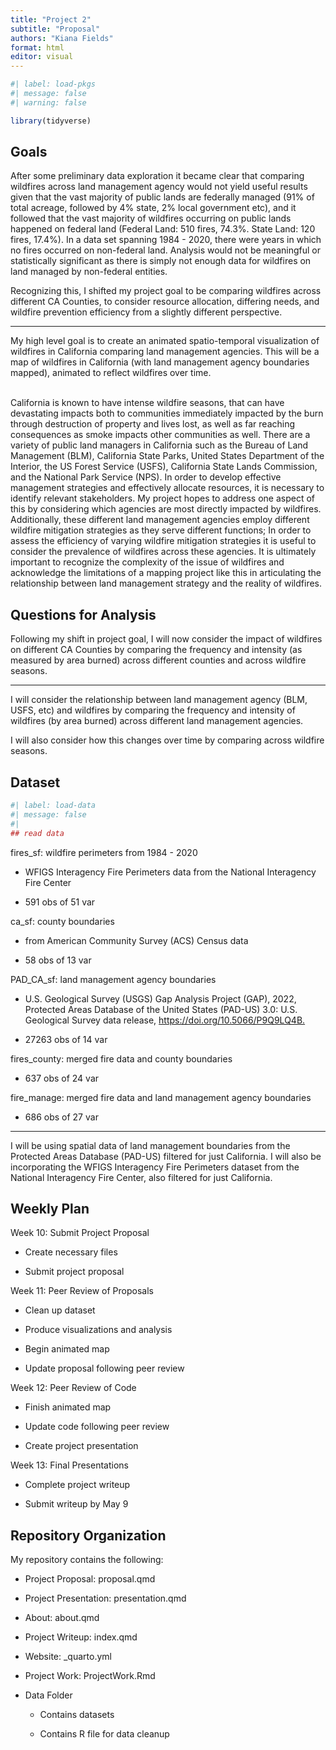 ```yaml
---
title: "Project 2"
subtitle: "Proposal"
authors: "Kiana Fields"
format: html
editor: visual
---
```


```r
#| label: load-pkgs
#| message: false
#| warning: false

library(tidyverse)
```

## Goals

After some preliminary data exploration it became clear that comparing wildfires across land management agency would not yield useful results given that the vast majority of public lands are federally managed (91% of total acreage, followed by 4% state, 2% local government etc), and it followed that the vast majority of wildfires occurring on public lands happened on federal land (Federal Land: 510 fires, 74.3%. State Land: 120 fires, 17.4%). In a data set spanning 1984 - 2020, there were years in which no fires occurred on non-federal land. Analysis would not be meaningful or statistically significant as there is simply not enough data for wildfires on land managed by non-federal entities.

Recognizing this, I shifted my project goal to be comparing wildfires across different CA Counties, to consider resource allocation, differing needs, and wildfire prevention efficiency from a slightly different perspective.

------------------------------------------------------------------------

My high level goal is to create an animated spatio-temporal visualization of wildfires in California comparing land management agencies. This will be a map of wildfires in California (with land management agency boundaries mapped), animated to reflect wildfires over time.

\
California is known to have intense wildfire seasons, that can have devastating impacts both to communities immediately impacted by the burn through destruction of property and lives lost, as well as far reaching consequences as smoke impacts other communities as well. There are a variety of public land managers in California such as the Bureau of Land Management (BLM), California State Parks, United States Department of the Interior, the US Forest Service (USFS), California State Lands Commission, and the National Park Service (NPS). In order to develop effective management strategies and effectively allocate resources, it is necessary to identify relevant stakeholders. My project hopes to address one aspect of this by considering which agencies are most directly impacted by wildfires. Additionally, these different land management agencies employ different wildfire mitigation strategies as they serve different functions; In order to assess the efficiency of varying wildfire mitigation strategies it is useful to consider the prevalence of wildfires across these agencies. It is ultimately important to recognize the complexity of the issue of wildfires and acknowledge the limitations of a mapping project like this in articulating the relationship between land management strategy and the reality of wildfires.

## Questions for Analysis

Following my shift in project goal, I will now consider the impact of wildfires on different CA Counties by comparing the frequency and intensity (as measured by area burned) across different counties and across wildfire seasons.

------------------------------------------------------------------------

I will consider the relationship between land management agency (BLM, USFS, etc) and wildfires by comparing the frequency and intensity of wildfires (by area burned) across different land management agencies.

I will also consider how this changes over time by comparing across wildfire seasons.

## Dataset

```r
#| label: load-data
#| message: false
#| 
## read data 
```

fires_sf: wildfire perimeters from 1984 - 2020

-   WFIGS Interagency Fire Perimeters data from the National Interagency Fire Center

-   591 obs of 51 var

ca_sf: county boundaries

-   from American Community Survey (ACS) Census data

-   58 obs of 13 var

PAD_CA_sf: land management agency boundaries

-   U.S. Geological Survey (USGS) Gap Analysis Project (GAP), 2022, Protected Areas Database of the United States (PAD-US) 3.0: U.S. Geological Survey data release, <https://doi.org/10.5066/P9Q9LQ4B.>

-   27263 obs of 14 var

fires_county: merged fire data and county boundaries

-   637 obs of 24 var

fire_manage: merged fire data and land management agency boundaries

-   686 obs of 27 var

------------------------------------------------------------------------

I will be using spatial data of land management boundaries from the Protected Areas Database (PAD-US) filtered for just California. I will also be incorporating the WFIGS Interagency Fire Perimeters dataset from the National Interagency Fire Center, also filtered for just California.

## Weekly Plan

Week 10: Submit Project Proposal

-   Create necessary files

-   Submit project proposal

Week 11: Peer Review of Proposals

-   Clean up dataset

-   Produce visualizations and analysis

-   Begin animated map

-   Update proposal following peer review

Week 12: Peer Review of Code

-   Finish animated map

-   Update code following peer review

-   Create project presentation

Week 13: Final Presentations

-   Complete project writeup

-   Submit writeup by May 9

## Repository Organization

My repository contains the following:

-   Project Proposal: proposal.qmd

-   Project Presentation: presentation.qmd

-   About: about.qmd

-   Project Writeup: index.qmd

-   Website: \_quarto.yml

-   Project Work: ProjectWork.Rmd

-   Data Folder

    -   Contains datasets

    -   Contains R file for data cleanup
